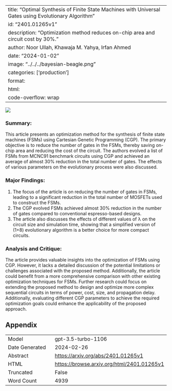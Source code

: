 
---
title: "Optimal Synthesis of Finite State Machines with Universal Gates using Evolutionary Algorithm"
id: "2401.01265v1"
description: "Optimization method reduces on-chip area and circuit cost by 30%."
author: Noor Ullah, Khawaja M. Yahya, Irfan Ahmed
date: "2024-01-02"
image: "../../../bayesian-beagle.png"
categories: ['production']
format:
  html:
    code-overflow: wrap
---

![](../../../bayesian-beagle.png)

### Summary:
This article presents an optimization method for the synthesis of finite state machines (FSMs) using Cartesian Genetic Programming (CGP). The primary objective is to reduce the number of gates in the FSMs, thereby saving on-chip area and reducing the cost of the circuit. The authors evolved a list of FSMs from MCNC91 benchmark circuits using CGP and achieved an average of almost 30% reduction in the total number of gates. The effects of various parameters on the evolutionary process were also discussed.

### Major Findings:
1. The focus of the article is on reducing the number of gates in FSMs, leading to a significant reduction in the total number of MOSFETs used to construct the FSMs.
2. The CGP evolved FSMs achieved almost 30% reduction in the number of gates compared to conventional espresso-based designs.
3. The article also discusses the effects of different values of λ on the circuit size and simulation time, showing that a simplified version of (1+8) evolutionary algorithm is a better choice for more compact circuits.

### Analysis and Critique:
The article provides valuable insights into the optimization of FSMs using CGP. However, it lacks a detailed discussion of the potential limitations or challenges associated with the proposed method. Additionally, the article could benefit from a more comprehensive comparison with other existing optimization techniques for FSMs. Further research could focus on extending the proposed method to design and optimize more complex sequential circuits in terms of power, cost, size, and propagation delay. Additionally, evaluating different CGP parameters to achieve the required optimization goals could enhance the applicability of the proposed approach.

## Appendix

|          |          |
|----------|----------|
| Model     | gpt-3.5-turbo-1106       |
| Date Generated     | 2024-02-26       |
| Abstract | [https://arxiv.org/abs/2401.01265v1](https://arxiv.org/abs/2401.01265v1)        |
| HTML     | [https://browse.arxiv.org/html/2401.01265v1](https://browse.arxiv.org/html/2401.01265v1)       |
| Truncated       | False       |
| Word Count       | 4939       |